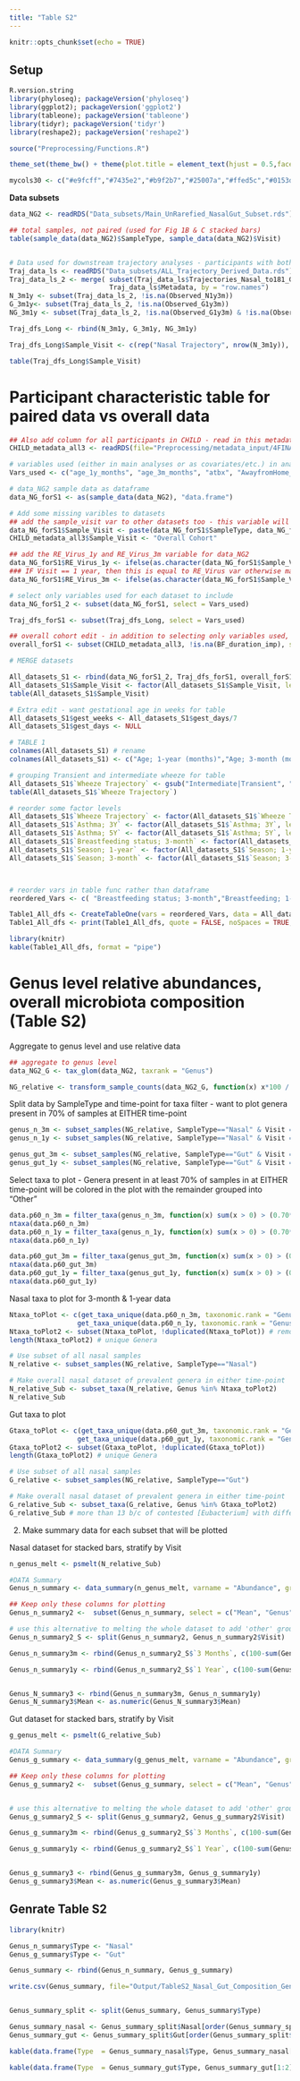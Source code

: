 ```yaml
---
title: "Table S2"
---
```


```r
knitr::opts_chunk$set(echo = TRUE)
```


## Setup 

```r
R.version.string
library(phyloseq); packageVersion('phyloseq')
library(ggplot2); packageVersion('ggplot2')
library(tableone); packageVersion('tableone')
library(tidyr); packageVersion('tidyr')
library(reshape2); packageVersion('reshape2')

source("Preprocessing/Functions.R")
```


```r
theme_set(theme_bw() + theme(plot.title = element_text(hjust = 0.5,face = "bold"), strip.text.x = element_text(size = 11), strip.background = element_rect(colour="white", fill="white"), panel.grid.major = element_blank(), panel.grid.minor = element_blank(), text = element_text(size=10), axis.text = element_text(color="black", size=12), legend.key.size = unit(0.5,"cm")))

mycols30 <- c("#e9fcff","#7435e2","#b9f2b7","#25007a","#ffed5c","#0153d2","#75a800","#93007a", "purple", "#ef0025","#fd6a00","#0191f9","#ffa32b","#004769","#c8ff97","#a3005a","#5d8300","#b5b2ff","#8e7a00","#ff77a1","#004b19","#ff7a5f","#00615b","#9f6000","#715333","#ffedb0","#540500","#00d488", "black","#ffbbd2","#01bfae", "#e82769", "grey")
```

**Data subsets**
```r
data_NG2 <- readRDS("Data_subsets/Main_UnRarefied_NasalGut_Subset.rds")

## total samples, not paired (used for Fig 1B & C stacked bars)
table(sample_data(data_NG2)$SampleType, sample_data(data_NG2)$Visit)


# Data used for downstream trajectory analyses - participants with both 3 month and 1 year data for nasal and/or gut (use for Table S1) 
Traj_data_ls <- readRDS("Data_subsets/ALL_Trajectory_Derived_Data.rds") 
Traj_data_ls_2 <- merge( subset(Traj_data_ls$Trajectories_Nasal_to181_Gut_at182, select = c("Observed_N1y3m", "Observed_G1y3m")), 
                         Traj_data_ls$Metadata, by = "row.names")
N_3m1y <- subset(Traj_data_ls_2, !is.na(Observed_N1y3m))
G_3m1y<- subset(Traj_data_ls_2, !is.na(Observed_G1y3m))
NG_3m1y <- subset(Traj_data_ls_2, !is.na(Observed_G1y3m) & !is.na(Observed_N1y3m)) 

Traj_dfs_Long <- rbind(N_3m1y, G_3m1y, NG_3m1y)

Traj_dfs_Long$Sample_Visit <- c(rep("Nasal Trajectory", nrow(N_3m1y)), rep("Gut Trajectory", nrow(G_3m1y)), rep("Nasal-Gut Trajectory", nrow(NG_3m1y)))

table(Traj_dfs_Long$Sample_Visit)
```


# Participant characteristic table for paired data vs overall data 
```r
## Also add column for all participants in CHILD - read in this metadata
CHILD_metadata_all3 <- readRDS(file="Preprocessing/metadata_input/4FINAL_Full_Cleaned_KF_Modified_V2_withRE_forSubj_withNG.rds") 

# variables used (either in main analyses or as covariates/etc.) in analyses
Vars_used <- c("age_1y_months", "age_3m_months", "atbx", "AwayfromHome_1y", "BF_12m_sampling", "BF_status_3m_sampling", "birthmode2", "childgender", "colds_0to3m", "coldsnum_6to12m", "Fever_1y",  "Fever_3m", "gest_days", "mom_age_birth", "mom_asthma_ever",  "mom_atopy",  "mom_bmi_best", "mom_smoke_1y", "Mother_abs_birth_yn",  "older_sibs", "prenatal_smoke", "race_mom4", "Season_1y", "Season_3m", "StudyCenter", "weight_12", "weight_3", "RE_Virus_1y",  "RE_Virus_3m", "WheezeTraj",  "asthma_3y", "asthma_5y" , "atopy3y", "Sample_Visit")

# data_NG2 sample data as dataframe
data_NG_forS1 <- as(sample_data(data_NG2), "data.frame")

# Add some missing varibles to datasets
## add the sample_visit var to other datasets too - this variable will be used to differentiate these datasets after merging 
data_NG_forS1$Sample_Visit <- paste(data_NG_forS1$SampleType, data_NG_forS1$Visit, sep=" ")
CHILD_metadata_all3$Sample_Visit <- "Overall Cohort"

## add the RE_Virus_1y and RE_Virus_3m variable for data_NG2
data_NG_forS1$RE_Virus_1y <- ifelse(as.character(data_NG_forS1$Sample_Visit) %in% c("Gut 1 Year", "Nasal 1 Year"), as.character(data_NG_forS1$RE_Virus), NA) 
### IF Visit == 1 year, then this is equal to RE_Virus var otherwise make NA
data_NG_forS1$RE_Virus_3m <- ifelse(as.character(data_NG_forS1$Sample_Visit) %in% c("Gut 3 Months", "Nasal 3 Months"), as.character(data_NG_forS1$RE_Virus), NA) ### IF Visit == 3 month, then this is equal to RE_Virus var otherwise make NA

# select only variables used for each dataset to include
data_NG_forS1_2 <- subset(data_NG_forS1, select = Vars_used)

Traj_dfs_forS1 <- subset(Traj_dfs_Long, select = Vars_used)

## overall cohort edit - in addition to selecting only variables used, remove participants with not even implied breastfeeding data first (these participants are from the vangard subset)
overall_forS1 <- subset(CHILD_metadata_all3, !is.na(BF_duration_imp), select = Vars_used)

# MERGE datasets

All_datasets_S1 <- rbind(data_NG_forS1_2, Traj_dfs_forS1, overall_forS1)
All_datasets_S1$Sample_Visit <- factor(All_datasets_S1$Sample_Visit, levels = c("Nasal 3 Months", "Nasal 1 Year", "Gut 3 Months", "Gut 1 Year", "Nasal Trajectory", "Gut Trajectory", "Nasal-Gut Trajectory", "Overall Cohort"))
table(All_datasets_S1$Sample_Visit) 
```

```r
# Extra edit - want gestational age in weeks for table
All_datasets_S1$gest_weeks <- All_datasets_S1$gest_days/7
All_datasets_S1$gest_days <- NULL

# TABLE 1
colnames(All_datasets_S1) # rename 
colnames(All_datasets_S1) <- c("Age; 1-year (months)","Age; 3-month (months)","Antibiotics; 0-1Y", "Daycare, 1Y", "Breastfeeding; 1-year",  "Breastfeeding status; 3-month", "Birth mode", "Sex", "Colds; 0-3M", "number Colds, 6-12M", "Fever; 6-12M", "Fever; 0-3M", "Maternal age", "Maternal asthma", "Maternal atopy", "Maternal BMI", "Maternal smoke; 1Y", "Antibiotics; birth", "Older siblings", "Prenatal smoke", "Maternal ethnicity", "Season; 1-year", "Season; 3-month","Center", "Weight; 1Y (kg)", "Weight, 3M (kg)", "R/E virus; 1-year", "R/E virus; 3-month", "Wheeze Trajectory", "Asthma; 3Y", "Asthma; 5Y", "Atopy; 3Y", "Sample_Visit", "Gestational age (weeks)") # 3-month and 1-year indicate sampling times. 6M/1Y/3M=assessments/visits

# grouping Transient and intermediate wheeze for table
All_datasets_S1$`Wheeze Trajectory` <- gsub("Intermediate|Transient", "Transient or Intermediate", All_datasets_S1$`Wheeze Trajectory`)
table(All_datasets_S1$`Wheeze Trajectory`)

# reorder some factor levels
All_datasets_S1$`Wheeze Trajectory` <- factor(All_datasets_S1$`Wheeze Trajectory`, levels = c("Persistent", "Never/infrequent", "Transient or Intermediate"))
All_datasets_S1$`Asthma; 3Y` <- factor(All_datasets_S1$`Asthma; 3Y`, levels = c("Probable", "No", "Possible"))
All_datasets_S1$`Asthma; 5Y` <- factor(All_datasets_S1$`Asthma; 5Y`, levels = c("Probable", "No", "Possible")) # marking Possible as excluded
All_datasets_S1$`Breastfeeding status; 3-month` <- factor(All_datasets_S1$`Breastfeeding status; 3-month`, levels = c("Exclusive", "Partial", "No BM"))
All_datasets_S1$`Season; 1-year` <- factor(All_datasets_S1$`Season; 1-year`, levels = c("Winter", "Spring", "Summer", "Fall"))
All_datasets_S1$`Season; 3-month` <- factor(All_datasets_S1$`Season; 3-month`, levels = c("Winter", "Spring", "Summer", "Fall"))



# reorder vars in table func rather than dataframe
reordered_Vars <- c( "Breastfeeding status; 3-month","Breastfeeding; 1-year","R/E virus; 3-month", "R/E virus; 1-year", "Colds; 0-3M", "number Colds, 6-12M", "Fever; 0-3M", "Fever; 6-12M", "Older siblings", "Daycare, 1Y", "Center", "Season; 3-month", "Season; 1-year", "Antibiotics; birth", "Antibiotics; 0-1Y", "Maternal smoke; 1Y",  "Prenatal smoke", "Maternal BMI", "Birth mode", "Maternal age",  "Maternal ethnicity", "Maternal asthma", "Maternal atopy","Sex", "Weight, 3M (kg)", "Weight; 1Y (kg)", "Gestational age (weeks)", "Age; 3-month (months)", "Age; 1-year (months)", "Wheeze Trajectory", "Asthma; 3Y", "Asthma; 5Y", "Atopy; 3Y")

Table1_All_dfs <- CreateTableOne(vars = reordered_Vars, data = All_datasets_S1, strata = "Sample_Visit", includeNA=FALSE, test = TRUE) 
Table1_All_dfs <- print(Table1_All_dfs, quote = FALSE, noSpaces = TRUE, printToggle = FALSE, contDigits=1)

library(knitr)
kable(Table1_All_dfs, format = "pipe")


```


# Genus level relative abundances, overall microbiota composition (Table S2)
Aggregate to genus level and use relative data
```r
## aggregate to genus level 
data_NG2_G <- tax_glom(data_NG2, taxrank = "Genus")

NG_relative <- transform_sample_counts(data_NG2_G, function(x) x*100 / sum(x) )  
```

Split data by SampleType and time-point for taxa filter - want to plot genera present in 70% of samples at EITHER time-point
```r
genus_n_3m <- subset_samples(NG_relative, SampleType=="Nasal" & Visit == "3 Months")
genus_n_1y <- subset_samples(NG_relative, SampleType=="Nasal" & Visit == "1 Year")

genus_gut_3m <- subset_samples(NG_relative, SampleType=="Gut" & Visit == "3 Months")
genus_gut_1y <- subset_samples(NG_relative, SampleType=="Gut" & Visit == "1 Year")
```

Select taxa to plot
- Genera present in at least 70% of samples in at EITHER time-point will be colored in the plot with the remainder grouped into "Other"  
```r
data.p60_n_3m = filter_taxa(genus_n_3m, function(x) sum(x > 0) > (0.70*length(x)), TRUE) 
ntaxa(data.p60_n_3m) 
data.p60_n_1y = filter_taxa(genus_n_1y, function(x) sum(x > 0) > (0.70*length(x)), TRUE) 
ntaxa(data.p60_n_1y)

data.p60_gut_3m = filter_taxa(genus_gut_3m, function(x) sum(x > 0) > (0.70*length(x)), TRUE) 
ntaxa(data.p60_gut_3m)
data.p60_gut_1y = filter_taxa(genus_gut_1y, function(x) sum(x > 0) > (0.70*length(x)), TRUE) 
ntaxa(data.p60_gut_1y)
```

Nasal taxa to plot for 3-month & 1-year data
```r
Ntaxa_toPlot <- c(get_taxa_unique(data.p60_n_3m, taxonomic.rank = "Genus"), 
                 get_taxa_unique(data.p60_n_1y, taxonomic.rank = "Genus"))
Ntaxa_toPlot2 <- subset(Ntaxa_toPlot, !duplicated(Ntaxa_toPlot)) # remove dups found in more than 1 sample type
length(Ntaxa_toPlot2) # unique Genera 

# Use subset of all nasal samples
N_relative <- subset_samples(NG_relative, SampleType=="Nasal")

# Make overall nasal dataset of prevalent genera in either time-point 
N_relative_Sub <- subset_taxa(N_relative, Genus %in% Ntaxa_toPlot2)
N_relative_Sub
```

Gut taxa to plot
```r
Gtaxa_toPlot <- c(get_taxa_unique(data.p60_gut_3m, taxonomic.rank = "Genus"),
                 get_taxa_unique(data.p60_gut_1y, taxonomic.rank = "Genus"))
Gtaxa_toPlot2 <- subset(Gtaxa_toPlot, !duplicated(Gtaxa_toPlot))
length(Gtaxa_toPlot2) # unique Genera 

# Use subset of all nasal samples
G_relative <- subset_samples(NG_relative, SampleType=="Gut")

# Make overall nasal dataset of prevalent genera in either time-point 
G_relative_Sub <- subset_taxa(G_relative, Genus %in% Gtaxa_toPlot2)
G_relative_Sub # more than 13 b/c of contested [Eubacterium] with different Family level taxonomy - 4 different [Eubacterium] Genera - ok to group for plot.
```


(2) Make summary data for each subset that will be plotted 

Nasal dataset for stacked bars, stratify by Visit
```r
n_genus_melt <- psmelt(N_relative_Sub) 

#DATA Summary 
Genus_n_summary <- data_summary(n_genus_melt, varname = "Abundance", groupnames = c("Genus", "Visit"))

## Keep only these columns for plotting
Genus_n_summary2 <-  subset(Genus_n_summary, select = c("Mean", "Genus", "Visit"))

# use this alternative to melting the whole dataset to add 'other' group - to get 100% total, this is much quicker computationally vs melting all data
Genus_n_summary2_S <- split(Genus_n_summary2, Genus_n_summary2$Visit) 

Genus_n_summary3m <- rbind(Genus_n_summary2_S$`3 Months`, c(100-sum(Genus_n_summary2_S$`3 Months`$Abundance), "Other", "3 Months")) # adding extra row for "Other" group, in same order: "Mean", "Genus", "Visit"

Genus_n_summary1y <- rbind(Genus_n_summary2_S$`1 Year`, c(100-sum(Genus_n_summary2_S$`1 Year`$Abundance), "Other", "1 Year")) # adding extra row for "Other" group, in same order: "Mean", "Genus", "Visit"


Genus_N_summary3 <- rbind(Genus_n_summary3m, Genus_n_summary1y)
Genus_N_summary3$Mean <- as.numeric(Genus_N_summary3$Mean)
```

Gut dataset for stacked bars, stratify by Visit
```r
g_genus_melt <- psmelt(G_relative_Sub) 

#DATA Summary 
Genus_g_summary <- data_summary(g_genus_melt, varname = "Abundance", groupnames = c("Genus", "Visit"))

## Keep only these columns for plotting
Genus_g_summary2 <-  subset(Genus_g_summary, select = c("Mean", "Genus", "Visit"))


# use this alternative to melting the whole dataset to add 'other' group - to get 100% total, this is much quicker computationally vs melting all data
Genus_g_summary2_S <- split(Genus_g_summary2, Genus_g_summary2$Visit) 

Genus_g_summary3m <- rbind(Genus_g_summary2_S$`3 Months`, c(100-sum(Genus_g_summary2_S$`3 Months`$Abundance), "Other", "3 Months")) # adding extra row for "Other" group, in same order: "Abundance", "Genus", "Visit"

Genus_g_summary1y <- rbind(Genus_g_summary2_S$`1 Year`, c(100-sum(Genus_g_summary2_S$`1 Year`$Abundance), "Other", "1 Year")) # adding extra row for "Other" group, in same order: "Abundance", "Genus", "Visit"


Genus_g_summary3 <- rbind(Genus_g_summary3m, Genus_g_summary1y)
Genus_g_summary3$Mean <- as.numeric(Genus_g_summary3$Mean)
```


## Genrate Table S2
```r
library(knitr)

Genus_n_summary$Type <- "Nasal"
Genus_g_summary$Type <- "Gut"

Genus_summary <- rbind(Genus_n_summary, Genus_g_summary)

write.csv(Genus_summary, file="Output/TableS2_Nasal_Gut_Composition_Genus.csv")


Genus_summary_split <- split(Genus_summary, Genus_summary$Type)

Genus_summary_nasal <- Genus_summary_split$Nasal[order(Genus_summary_split$Nasal$Visit, -Genus_summary_split$Nasal$Median),]
Genus_summary_gut <- Genus_summary_split$Gut[order(Genus_summary_split$Gut$Visit, -Genus_summary_split$Gut$Median),]

kable(data.frame(Type  = Genus_summary_nasal$Type, Genus_summary_nasal[1:2], round(Genus_summary_nasal[3:11], 2)))

kable(data.frame(Type  = Genus_summary_gut$Type, Genus_summary_gut[1:2], round(Genus_summary_gut[3:11], 2)))
```



